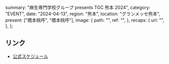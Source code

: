   summary: "⿇⽣専⾨学校グループ presents TGC 熊本 2024",
  category: "EVENT",
  date: "2024-04-13",
  region: "熊本",
  location: "グランメッセ熊本",
  present: ["橋本桃呼", "橋本桃呼"],
  image: {
    path: "",
    ref: "",
  },
  recaps: {
    url: "",
  },
};

## リンク

- [公式スケジュール](https://takanenonadeshiko.jp/?p=1950)
